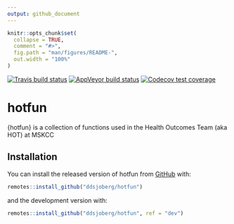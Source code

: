 ```yaml
---
output: github_document
---
```


<!-- README.md is generated from README.Rmd. Please edit that file -->

```r
knitr::opts_chunk$set(
  collapse = TRUE,
  comment = "#>",
  fig.path = "man/figures/README-",
  out.width = "100%"
)
```

<!-- badges: start -->
[![Travis build status](https://travis-ci.org/ddsjoberg/hotfun.svg?branch=master)](https://travis-ci.org/ddsjoberg/hotfun)
[![AppVeyor build status](https://ci.appveyor.com/api/projects/status/github/ddsjoberg/hotfun?branch=master&svg=true)](https://ci.appveyor.com/project/ddsjoberg/hotfun)
[![Codecov test coverage](https://codecov.io/gh/ddsjoberg/hotfun/branch/master/graph/badge.svg)](https://codecov.io/gh/ddsjoberg/hotfun?branch=master)
<!-- badges: end -->

# hotfun

{hotfun} is a collection of functions used in the Health Outcomes Team (aka HOT) at MSKCC

## Installation

You can install the released version of hotfun from [GitHub](https://github.com/) with:

``` r
remotes::install_github("ddsjoberg/hotfun")
```

and the development version with:

``` r
remotes::install_github("ddsjoberg/hotfun", ref = "dev")
```
